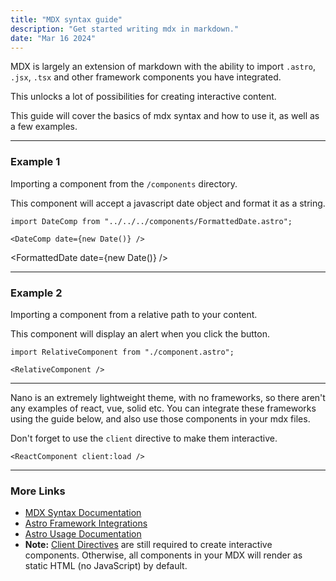 ```yaml
---
title: "MDX syntax guide"
description: "Get started writing mdx in markdown."
date: "Mar 16 2024"
---
```


MDX is largely an extension of markdown with the ability to import `.astro`,
`.jsx`, `.tsx` and other framework components you have integrated.

This unlocks a lot of possibilities for creating interactive content.

This guide will cover the basics of mdx syntax and how to use it, as well as a few examples.

---

### Example 1

Importing a component from the `/components` directory.

This component will accept a javascript date object and format it as a string.

```astro
import DateComp from "../../../components/FormattedDate.astro";

<DateComp date={new Date()} />
```


<FormattedDate date={new Date()} />

---

### Example 2

Importing a component from a relative path to your content.

This component will display an alert when you click the button.

```astro
import RelativeComponent from "./component.astro";

<RelativeComponent />
```


<RelativeComponent />

---

Nano is an extremely lightweight theme, with no frameworks, so there aren't
any examples of react, vue, solid etc. You can integrate these frameworks using
the guide below, and also use those components in your mdx files.

Don't forget to
use the `client` directive to make them interactive.

```astro
<ReactComponent client:load />
```

---

### More Links

- [MDX Syntax Documentation](https://mdxjs.com/docs/what-is-mdx)
- [Astro Framework Integrations](https://docs.astro.build/en/guides/integrations-guide)
- [Astro Usage Documentation](https://docs.astro.build/en/guides/markdown-content/#markdown-and-mdx-pages)
- **Note:** [Client Directives](https://docs.astro.build/en/reference/directives-reference/#client-directives) are still required to create interactive components. Otherwise, all components in your MDX will render as static HTML (no JavaScript) by default.
